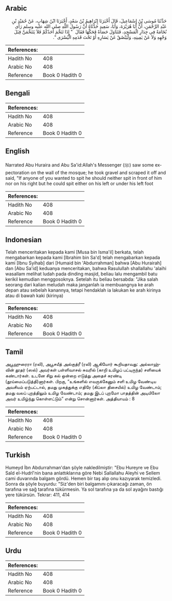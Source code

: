 ## Arabic

<div dir="rtl" lang="ar" style={{fontSize:'larger',backgroundColor:'#f8f9fa',padding:20}}>حَدَّثَنَا مُوسَى بْنُ إِسْمَاعِيلَ، قَالَ أَخْبَرَنَا إِبْرَاهِيمُ بْنُ سَعْدٍ، أَخْبَرَنَا ابْنُ شِهَابٍ، عَنْ حُمَيْدِ بْنِ عَبْدِ الرَّحْمَنِ، أَنَّ أَبَا هُرَيْرَةَ، وَأَبَا، سَعِيدٍ حَدَّثَاهُ أَنَّ رَسُولَ اللَّهِ صلى الله عليه وسلم رَأَى نُخَامَةً فِي جِدَارِ الْمَسْجِدِ، فَتَنَاوَلَ حَصَاةً فَحَكَّهَا فَقَالَ ‏ "‏ إِذَا تَنَخَّمَ أَحَدُكُمْ فَلاَ يَتَنَخَّمَنَّ قِبَلَ وَجْهِهِ وَلاَ عَنْ يَمِينِهِ، وَلْيَبْصُقْ عَنْ يَسَارِهِ أَوْ تَحْتَ قَدَمِهِ الْيُسْرَى ‏"‏‏.‏</div><div style={{backgroundColor:'#f8f9fa',padding:20, marginBottom: 10}}><table>
        <thead>
          <tr>
            <th>References:</th>
            <th></th>
          </tr>
        </thead>
        <tbody><tr><td>Hadith No</td><td>408</td></tr><tr><td>Arabic No</td><td>408</td></tr><tr><td>Reference</td><td>Book 0 Hadith 0</td></tr></tbody></table></div>

## Bengali

<div dir="ltr" lang="bn" style={{fontSize:'larger',backgroundColor:'#f8f9fa',padding:20}}></div><div style={{backgroundColor:'#f8f9fa',padding:20, marginBottom: 10}}><table>
        <thead>
          <tr>
            <th>References:</th>
            <th></th>
          </tr>
        </thead>
        <tbody><tr><td>Hadith No</td><td>408</td></tr><tr><td>Arabic No</td><td>408</td></tr><tr><td>Reference</td><td>Book 0 Hadith 0</td></tr></tbody></table></div>

## English

<div dir="ltr" lang="en" style={{fontSize:'larger',backgroundColor:'#f8f9fa',padding:20}}>Narrated Abu Huraira and Abu Sa'id:Allah's Messenger (ﷺ) saw some expectoration on the wall of the mosque; he took gravel and scraped it off and said, "If anyone of you wanted to spit he should neither spit in front of him nor on his right but he could spit either on his left or under his left foot</div><div style={{backgroundColor:'#f8f9fa',padding:20, marginBottom: 10}}><table>
        <thead>
          <tr>
            <th>References:</th>
            <th></th>
          </tr>
        </thead>
        <tbody><tr><td>Hadith No</td><td>408</td></tr><tr><td>Arabic No</td><td>408</td></tr><tr><td>Reference</td><td>Book 0 Hadith 0</td></tr></tbody></table></div>

## Indonesian

<div dir="ltr" lang="id" style={{fontSize:'larger',backgroundColor:'#f8f9fa',padding:20}}>Telah menceritakan kepada kami [Musa bin Isma'il] berkata, telah mengabarkan kepada kami [Ibrahim bin Sa'd] telah mengabarkan kepada kami [Ibnu Syihab] dari [Humaid bin 'Abdurrahman] bahwa [Abu Hurairah] dan [Abu Sa'id] keduanya menceritakan, bahwa Rasulullah shallallahu 'alaihi wasallam melihat ludah pada dinding masjid, beliau lalu mengambil batu kerikil kemudian menggosoknya. Setelah itu beliau bersabda: "Jika salah seorang dari kalian meludah maka janganlah ia membuangnya ke arah depan atau sebelah kanannya, tetapi hendaklah ia lakukan ke arah kirinya atau di bawah kaki (kirinya)</div><div style={{backgroundColor:'#f8f9fa',padding:20, marginBottom: 10}}><table>
        <thead>
          <tr>
            <th>References:</th>
            <th></th>
          </tr>
        </thead>
        <tbody><tr><td>Hadith No</td><td>408</td></tr><tr><td>Arabic No</td><td>408</td></tr><tr><td>Reference</td><td>Book 0 Hadith 0</td></tr></tbody></table></div>

## Tamil

<div dir="ltr" lang="ta" style={{fontSize:'larger',backgroundColor:'#f8f9fa',padding:20}}>அபூஹுரைரா (ரலி), அபூசயீத் அல்குத்ரீ (ரலி) ஆகியோர் கூறியதாவது: அல்லாஹ்வின் தூதர் (ஸல்) அவர்கள் பள்ளிவாசல் சுவரில் (காறி உமிழப் பட்டிருந்த) சளியைக் கண்டார்கள். உடனே சிறு கல் ஒன்றை எடுத்து அதைச் சுரண்டி (தூய்மைப்படுத்தி)னார்கள். பிறகு, “உங்களில் எவருக்கேனும் சளி உமிழ வேண்டிய அவசியம் ஏற்பட்டால், தமது முகத்துக்கு எதிரே (கிப்லா திசையில்) உமிழ வேண்டாம்; தமது வலப் புறத்திலும் உமிழ வேண்டாம்; தமது இடப் புறமோ பாதத்தின் அடியிலோ அவர் உமிழ்ந்து கொள்ளட்டும்” என்று சொன்னார்கள். அத்தியாயம் : 8</div><div style={{backgroundColor:'#f8f9fa',padding:20, marginBottom: 10}}><table>
        <thead>
          <tr>
            <th>References:</th>
            <th></th>
          </tr>
        </thead>
        <tbody><tr><td>Hadith No</td><td>408</td></tr><tr><td>Arabic No</td><td>408</td></tr><tr><td>Reference</td><td>Book 0 Hadith 0</td></tr></tbody></table></div>

## Turkish

<div dir="ltr" lang="tr" style={{fontSize:'larger',backgroundColor:'#f8f9fa',padding:20}}>Humeyd İbn Abdurrahman'dan şöyle nakledilmiştir: "Ebu Hureyre ve Ebu Saîd el-Hudrî'nin bana anlattıklarına göre Nebi Sallallahu Aleyhi ve Sellem cami duvarında balgam gördü. Hemen bir taş alıp onu kazıyarak temizledi. Sonra da şöyle buyurdu: "Siz'den biri balgamını çıkaracağı zaman, ön tarafına ve sağ tarafına tükürmesin. Ya sol tarafına ya da sol ayağını bastığı yere tükürsün. Tekrar: 411, 414</div><div style={{backgroundColor:'#f8f9fa',padding:20, marginBottom: 10}}><table>
        <thead>
          <tr>
            <th>References:</th>
            <th></th>
          </tr>
        </thead>
        <tbody><tr><td>Hadith No</td><td>408</td></tr><tr><td>Arabic No</td><td>408</td></tr><tr><td>Reference</td><td>Book 0 Hadith 0</td></tr></tbody></table></div>

## Urdu

<div dir="rtl" lang="ur" style={{fontSize:'larger',backgroundColor:'#f8f9fa',padding:20}}></div><div style={{backgroundColor:'#f8f9fa',padding:20, marginBottom: 10}}><table>
        <thead>
          <tr>
            <th>References:</th>
            <th></th>
          </tr>
        </thead>
        <tbody><tr><td>Hadith No</td><td>408</td></tr><tr><td>Arabic No</td><td>408</td></tr><tr><td>Reference</td><td>Book 0 Hadith 0</td></tr></tbody></table></div>